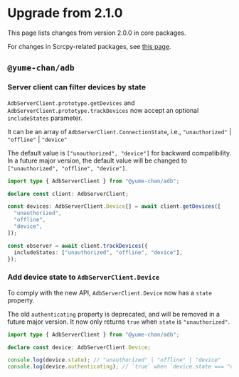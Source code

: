 # Upgrade from 2.1.0


This page lists changes from version 2.0.0 in core packages.

For changes in Scrcpy-related packages, see [this page](../scrcpy/upgrade.mdx).

## `@yume-chan/adb`

### Server client can filter devices by state

`AdbServerClient.prototype.getDevices` and `AdbServerClient.prototype.trackDevices` now accept an optional `includeStates` parameter.

It can be an array of `AdbServerClient.ConnectionState`, i.e., `"unauthorized"` | `"offline"` | `"device"`

The default value is `["unauthorized", "device"]` for backward compatibility. In a future major version, the default value will be changed to `["unauthorized", "offline", "device"]`.

```ts transpile
import type { AdbServerClient } from "@yume-chan/adb";

declare const client: AdbServerClient;

const devices: AdbServerClient.Device[] = await client.getDevices([
  "unauthorized",
  "offline",
  "device",
]);

const observer = await client.trackDevices({
  includeStates: ["unauthorized", "offline", "device"],
});
```

### Add device state to `AdbServerClient.Device`

To comply with the new API, `AdbServerClient.Device` now has a `state` property.

The old `authenticating` property is deprecated, and will be removed in a future major version. It now only returns `true` when `state` is `"unauthorized"`.

```ts transpile
import type { AdbServerClient } from "@yume-chan/adb";

declare const device: AdbServerClient.Device;

console.log(device.state); // "unauthorized" | "offline" | "device"
console.log(device.authenticating); // `true` when `device.state === "unauthorized"`
```
